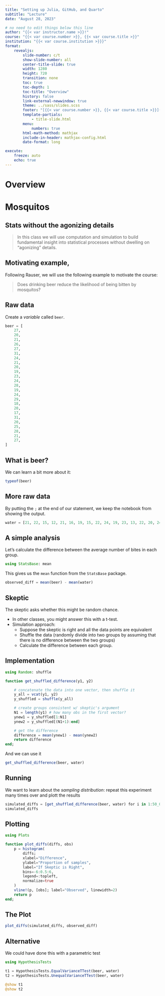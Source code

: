 ```yaml
---
title: "Setting up Julia, GitHub, and Quarto"
subtitle: "Lecture"
date: "August 28, 2023"

# no need to edit things below this line
author: "{{< var instructor.name >}}!"
course: "{{< var course.number >}}, {{< var course.title >}}"
institution: "{{< var course.institution >}}}"
format:
    revealjs:
        slide-number: c/t
        show-slide-number: all
        center-title-slide: true
        width: 1280
        height: 720
        transition: none
        toc: true
        toc-depth: 1
        toc-title: "Overview"
        history: false
        link-external-newwindow: true
        theme: ../sass/slides.scss
        footer: "[{{< var course.number >}}, {{< var course.title >}}]({{< var course.url >}})"
        template-partials:
            - title-slide.html
        menu:
            numbers: true
        html-math-method: mathjax
        include-in-header: mathjax-config.html
        date-format: long

execute:
    freeze: auto
    echo: true
---
```


# Overview

# Mosquitos

## Stats without the agonizing details

> In this class we will use computation and simulation to build fundamental insight into statistical processes without dwelling on "agonizing" details.

## Motivating example,

Following Rauser, we will use the following example to motivate the course:

> Does drinking beer reduce the likelihood of being bitten by mosquitos?

## Raw data

Create a *variable* called `beer`.

```julia
beer = [
    27,
    20,
    21,
    26,
    27,
    31,
    24,
    21,
    20,
    19,
    23,
    24,
    28,
    19,
    24,
    29,
    18,
    20,
    17,
    31,
    20,
    25,
    28,
    21,
    27,
]
```

## What is beer?

We can learn a bit more about it:

```julia
typeof(beer)
```

## More raw data

By putting the `;` at the end of our statement, we keep the notebook from showing the output.

```julia
water = [21, 22, 15, 12, 21, 16, 19, 15, 22, 24, 19, 23, 13, 22, 20, 24, 18, 20];
```

## A simple analysis

Let's calculate the difference between the average number of bites in each group.

```julia
using StatsBase: mean
```

This gives us the `mean` function from the `StatsBase` package.

```julia
observed_diff = mean(beer) - mean(water)
```

## Skeptic

The skeptic asks whether this might be random chance.

- In other classes, you might answer this with a t-test.
- Simulation approach:
    - Suppose the skeptic is right and all the data points are equivalent
    - Shuffle the data (randomly divide into two groups by assuming that there is no difference between the two groups)
    - Calculate the difference between each group.

## Implementation

```julia
using Random: shuffle
```

```julia
function get_shuffled_difference(y1, y2)

    # concatenate the data into one vector, then shuffle it
    y_all = vcat(y1, y2)
    y_shuffled = shuffle(y_all)

    # create groups consistent w/ skeptic's argument
    N1 = length(y1) # how many obs in the first vector?
    ynew1 = y_shuffled[1:N1]
    ynew2 = y_shuffled[(N1+1):end]

    # get the difference
    difference = mean(ynew1) - mean(ynew2)
    return difference
end;
```

And we can use it

```julia
get_shuffled_difference(beer, water)
```

## Running

We want to learn about the *sampling distribution*: repeat this experiment many times over and plott the results

```julia
simulated_diffs = [get_shuffled_difference(beer, water) for i in 1:50_000]
simulated_diffs
```

## Plotting

```julia
using Plots
```

```julia
function plot_diffs(diffs, obs)
    p = histogram(
        diffs;
        xlabel="Difference",
        ylabel="Proportion of samples",
        label="If Skeptic is Right",
        bins=-6:0.5:6,
        legend=:topleft,
        normalize=true
    )
    vline!(p, [obs]; label="Observed", linewidth=2)
    return p
end;
```

## The Plot

```julia
plot_diffs(simulated_diffs, observed_diff)
```

## Alternative

We could have done this with a parametric test

```julia
using HypothesisTests
```

```julia
t1 = HypothesisTests.EqualVarianceTTest(beer, water)
t2 = HypothesisTests.UnequalVarianceTTest(beer, water)

@show t1
@show t2
```